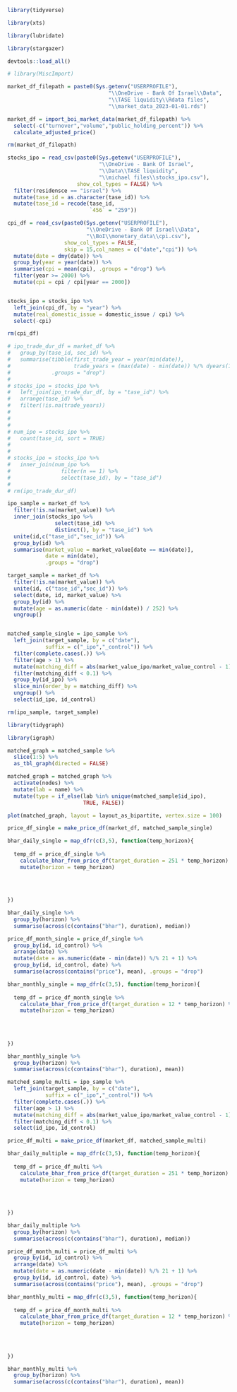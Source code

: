 
```r

library(tidyverse)

library(xts)

library(lubridate)

library(stargazer)

devtools::load_all()

# library(MiscImport)

```

```r

market_df_filepath = paste0(Sys.getenv("USERPROFILE"),
                                "\\OneDrive - Bank Of Israel\\Data",
                                "\\TASE liquidity\\Rdata files",
                                "\\market_data_2023-01-01.rds")

market_df = import_boi_market_data(market_df_filepath) %>% 
  select(-c("turnover","volume","public_holding_percent")) %>% 
  calculate_adjusted_price()

rm(market_df_filepath)

```

```r

stocks_ipo = read_csv(paste0(Sys.getenv("USERPROFILE"),
                             "\\OneDrive - Bank Of Israel",
                             "\\Data\\TASE liquidity",
                             "\\michael files\\stocks_ipo.csv"),
                      show_col_types = FALSE) %>% 
  filter(residensce == "israel") %>% 
  mutate(tase_id = as.character(tase_id)) %>% 
  mutate(tase_id = recode(tase_id,
                          `456` = "259"))

cpi_df = read_csv(paste0(Sys.getenv("USERPROFILE"),
                         "\\OneDrive - Bank Of Israel\\Data",
                         "\\BoI\\monetary_data\\cpi.csv"),
                  show_col_types = FALSE,
                  skip = 15,col_names = c("date","cpi")) %>% 
  mutate(date = dmy(date)) %>% 
  group_by(year = year(date)) %>% 
  summarise(cpi = mean(cpi), .groups = "drop") %>% 
  filter(year >= 2000) %>% 
  mutate(cpi = cpi / cpi[year == 2000])


stocks_ipo = stocks_ipo %>% 
  left_join(cpi_df, by = "year") %>% 
  mutate(real_domestic_issue = domestic_issue / cpi) %>% 
  select(-cpi)

rm(cpi_df)

# ipo_trade_dur_df = market_df %>% 
#   group_by(tase_id, sec_id) %>% 
#   summarise(tibble(first_trade_year = year(min(date)),
#                    trade_years = (max(date) - min(date)) %/% dyears(1)),
#             .groups = "drop")
# 
# stocks_ipo = stocks_ipo %>% 
#   left_join(ipo_trade_dur_df, by = "tase_id") %>% 
#   arrange(tase_id) %>% 
#   filter(!is.na(trade_years))
# 
# 
# 
# num_ipo = stocks_ipo %>% 
#   count(tase_id, sort = TRUE)
# 
# 
# stocks_ipo = stocks_ipo %>% 
#   inner_join(num_ipo %>% 
#                filter(n == 1) %>% 
#                select(tase_id), by = "tase_id")
# 
# rm(ipo_trade_dur_df)

```


\subsection{Buy-and-Hold returns using a single matched firm}

<!-- daily calculation -->

```r

ipo_sample = market_df %>% 
  filter(!is.na(market_value)) %>% 
  inner_join(stocks_ipo %>% 
               select(tase_id) %>% 
               distinct(), by = "tase_id") %>% 
  unite(id,c("tase_id","sec_id")) %>% 
  group_by(id) %>% 
  summarise(market_value = market_value[date == min(date)],
            date = min(date),
            .groups = "drop")

target_sample = market_df %>% 
  filter(!is.na(market_value)) %>% 
  unite(id, c("tase_id","sec_id")) %>% 
  select(date, id, market_value) %>% 
  group_by(id) %>% 
  mutate(age = as.numeric(date - min(date)) / 252) %>% 
  ungroup()


matched_sample_single = ipo_sample %>% 
  left_join(target_sample, by = c("date"),
            suffix = c("_ipo","_control")) %>% 
  filter(complete.cases(.)) %>% 
  filter(age > 1) %>% 
  mutate(matching_diff = abs(market_value_ipo/market_value_control - 1)) %>% 
  filter(matching_diff < 0.1) %>% 
  group_by(id_ipo) %>% 
  slice_min(order_by = matching_diff) %>% 
  ungroup() %>% 
  select(id_ipo, id_control)

rm(ipo_sample, target_sample)

```

```r

library(tidygraph)

library(igraph)

matched_graph = matched_sample %>%
  slice(1:5) %>% 
  as_tbl_graph(directed = FALSE)

matched_graph = matched_graph %>% 
  activate(nodes) %>% 
  mutate(lab = name) %>% 
  mutate(type = if_else(lab %in% unique(matched_sample$id_ipo),
                        TRUE, FALSE))

plot(matched_graph, layout = layout_as_bipartite, vertex.size = 100)

```


```r

price_df_single = make_price_df(market_df, matched_sample_single)

bhar_daily_single = map_dfr(c(3,5), function(temp_horizon){
  
  temp_df = price_df_single %>% 
    calculate_bhar_from_price_df(target_duration = 251 * temp_horizon) %>% 
    mutate(horizon = temp_horizon)
  
  
  
  
})

```

```r

bhar_daily_single %>% 
  group_by(horizon) %>% 
  summarise(across(c(contains("bhar"), duration), median))


```

<!-- monthly_calculation -->


```r

price_df_month_single = price_df_single %>% 
  group_by(id, id_control) %>% 
  arrange(date) %>% 
  mutate(date = as.numeric(date - min(date)) %/% 21 + 1) %>% 
  group_by(id, id_control, date) %>% 
  summarise(across(contains("price"), mean), .groups = "drop")

bhar_monthly_single = map_dfr(c(3,5), function(temp_horizon){
  
  temp_df = price_df_month_single %>% 
    calculate_bhar_from_price_df(target_duration = 12 * temp_horizon) %>% 
    mutate(horizon = temp_horizon)
  
  
  
  
})

```


```r

bhar_monthly_single %>% 
  group_by(horizon) %>% 
  summarise(across(c(contains("bhar"), duration), mean))

```


\subsection{Buy-and-Hold returns using a portfolio of matched firms}


<!-- daily calculation -->


```r


matched_sample_multi = ipo_sample %>% 
  left_join(target_sample, by = c("date"),
            suffix = c("_ipo","_control")) %>% 
  filter(complete.cases(.)) %>% 
  filter(age > 1) %>% 
  mutate(matching_diff = abs(market_value_ipo/market_value_control - 1)) %>% 
  filter(matching_diff < 0.1) %>% 
  select(id_ipo, id_control)


```

```r

price_df_multi = make_price_df(market_df, matched_sample_multi)

bhar_daily_multiple = map_dfr(c(3,5), function(temp_horizon){
  
  temp_df = price_df_multi %>% 
    calculate_bhar_from_price_df(target_duration = 251 * temp_horizon) %>% 
    mutate(horizon = temp_horizon)
  
  
  
  
})

```

```r

bhar_daily_multiple %>% 
  group_by(horizon) %>% 
  summarise(across(c(contains("bhar"), duration), median))


```



<!-- monthly_calculation -->


```r


price_df_month_multi = price_df_multi %>% 
  group_by(id, id_control) %>% 
  arrange(date) %>% 
  mutate(date = as.numeric(date - min(date)) %/% 21 + 1) %>% 
  group_by(id, id_control, date) %>% 
  summarise(across(contains("price"), mean), .groups = "drop")

bhar_monthly_multi = map_dfr(c(3,5), function(temp_horizon){
  
  temp_df = price_df_month_multi %>% 
    calculate_bhar_from_price_df(target_duration = 12 * temp_horizon) %>% 
    mutate(horizon = temp_horizon)
  
  
  
  
})

```


```r

bhar_monthly_multi %>% 
  group_by(horizon) %>% 
  summarise(across(c(contains("bhar"), duration), mean))

```


\subsection{Calendar-time portfolio abnormal returns}
